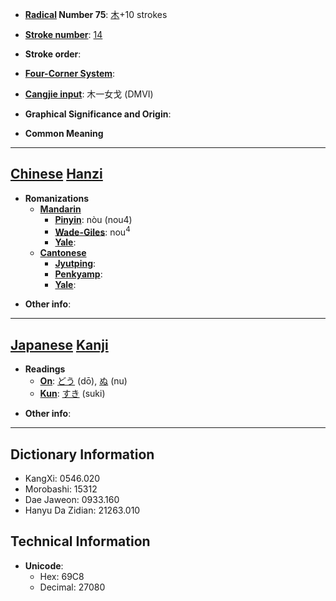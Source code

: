 * '''[[Wiktionary:Chinese radical index| Radical]] Number 75''': [[Wiktionary:Chinese radical index 木|木]]+10 strokes

* '''[[Wiktionary:Chinese total strokes index|Stroke number]]''': [[Wiktionary:Chinese total strokes index 14|14]]

* '''Stroke order''': 

* '''[[Wiktionary:Chinese four corner index|Four-Corner System]]''': 

* '''[[Wiktionary:Chinese Cangjie index|Cangjie input]]''': 木一女戈 (DMVI)

* '''Graphical Significance and Origin''': 

* '''Common Meaning'''

----

== [[Chinese]] [[Hanzi]] ==

* '''Romanizations'''
** '''[[Mandarin]]'''
*** '''[[Pinyin]]''': nòu (nou4)
*** '''[[Wade-Giles]]''': nou<sup>4</sup>
*** '''[[Yale]]''': 
** '''[[Cantonese]]'''
*** '''[[Jyutping]]''':
*** '''[[Penkyamp]]''': 
*** '''[[Yale]]''': 

* '''Other info''': 

----

== [[Japanese]] [[Kanji]] ==

* '''Readings'''
** '''[[On]]''': [[どう]] (dō), [[ぬ]] (nu)
** '''[[Kun]]''': [[すき]] (suki)

* '''Other info''':  

----

== Dictionary Information ==

* KangXi: 0546.020
* Morobashi: 15312
* Dae Jaweon: 0933.160
* Hanyu Da Zidian: 21263.010

== Technical Information ==

* '''Unicode''':
** Hex: 69C8
** Decimal: 27080